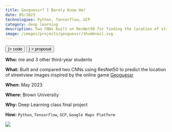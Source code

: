 ```yaml
---
title: Geoguessr? I Barely Know Her
date: 05/2023
technologies: Python, Tensorflow, GCP
category: deep learning
description: Two CNNs built on ResNet50 for finding the location of streetview images inspired by the online game Geoguessr
image: /images/projects/geoguessr/thumbnail.svg
---
```


<div className="flex flex-row flex-wrap gap-4">
    <Button href="https://github.com/4D0R/GeoGuessr" icon={<FiGithub />}>
        code
    </Button>
    <Button
        href="https://devpost.com/software/geoguessr-i-don-t-even-know-her"
        icon={<FiFileText />}
    >
        proposal
    </Button>
</div>

<OutlineBox>

**Who:** me and 3 other third-year students

**What:** Built and compared two CNNs using ResNet50 to predict the location of streetview images inspired by the online game [Geoguessr](https://www.geoguessr.com/)

**When:** May 2023

**Where:** Brown University

**Why:** Deep Learning class final project

**How:** `Python`, `Tensorflow`, `GCP`, `Google Maps Platform`

</OutlineBox>

<Image src="/images/projects/geoguessr/poster.png" full={true}></Image>
